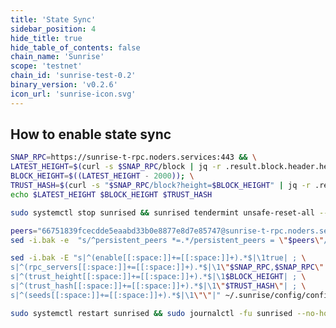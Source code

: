 ```yaml
---
title: 'State Sync'
sidebar_position: 4
hide_title: true
hide_table_of_contents: false
chain_name: 'Sunrise'
scope: 'testnet'
chain_id: 'sunrise-test-0.2'
binary_version: 'v0.2.6'
icon_url: 'sunrise-icon.svg'
---
```



<PageTitle
  iconUrl="img/sunrise-icon.svg"
  title="Sunrise State Sync"
  chainId="sunrise-test-0.2"
  version="v0.2.6"
/>

## How to enable state sync

```bash
SNAP_RPC=https://sunrise-t-rpc.noders.services:443 && \
LATEST_HEIGHT=$(curl -s $SNAP_RPC/block | jq -r .result.block.header.height); \
BLOCK_HEIGHT=$((LATEST_HEIGHT - 2000)); \
TRUST_HASH=$(curl -s "$SNAP_RPC/block?height=$BLOCK_HEIGHT" | jq -r .result.block_id.hash) && \
echo $LATEST_HEIGHT $BLOCK_HEIGHT $TRUST_HASH
```

```bash
sudo systemctl stop sunrised && sunrised tendermint unsafe-reset-all --home ~/.sunrise --keep-addr-book
```

```bash
peers="66751839fcecdde5eaabd33b0e8877e8d7e85747@sunrise-t-rpc.noders.services:28356"
sed -i.bak -e  "s/^persistent_peers *=.*/persistent_peers = \"$peers\"/" ~/.sunrise/config/config.toml
```

```bash
sed -i.bak -E "s|^(enable[[:space:]]+=[[:space:]]+).*$|\1true| ; \
s|^(rpc_servers[[:space:]]+=[[:space:]]+).*$|\1\"$SNAP_RPC,$SNAP_RPC\"| ; \
s|^(trust_height[[:space:]]+=[[:space:]]+).*$|\1$BLOCK_HEIGHT| ; \
s|^(trust_hash[[:space:]]+=[[:space:]]+).*$|\1\"$TRUST_HASH\"| ; \
s|^(seeds[[:space:]]+=[[:space:]]+).*$|\1\"\"|" ~/.sunrise/config/config.toml
```

```bash
sudo systemctl restart sunrised && sudo journalctl -fu sunrised --no-hostname -o cat
```
